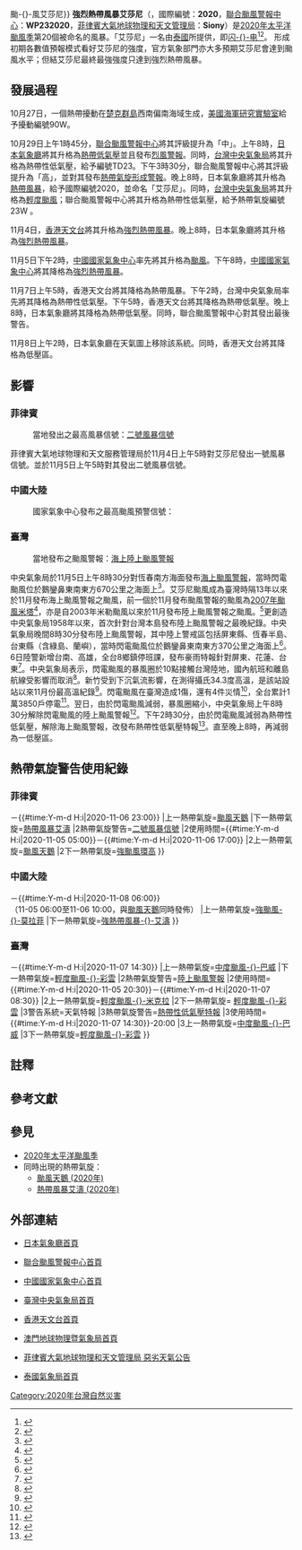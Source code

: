 {{NoteTA
|G1=Weather
|G2=TyphoonNew
|G3=TyphoonOld
|G4=單位
|G5=地名
|G6=2020年太平洋颱風季
|skin=typhoon
}}
{{About|2020年的強烈熱帶風暴艾莎尼|其他名為艾莎尼的熱帶氣旋|颱風艾莎尼{{!}}颱-{}-風艾莎尼}}
{{UTC+8}}
{{熱帶氣旋基礎資訊
|颱風名稱 = 強烈熱帶風暴艾莎尼
|外文名稱 = Severe Tropical Storm Atsani
|外文語言 = 英文
|十分鐘平均風速JMA = 50|JMA = knot
|十分鐘平均風速CWB = 28|CWB = m/s
|十分鐘平均風速KMA = 24|KMA = m/s
|十分鐘平均風速HKO = 105
|十分鐘平均風速SMG = 106
|十分鐘平均風速PAGASA = 100
|十分鐘平均風速NCHMF = 93
|十分鐘平均風速TMD = 50|TMD = knot
|二分鐘平均風速 = 28|NMC = m/s
|一分鐘平均風速 = 55|SSHS = knot<!--JTWC-->
|代表圖像 = Atsani 2020-11-06 0505Z.jpg
|代表圖像名稱 = 達到巔峰的強烈熱帶風暴艾莎尼
|形成日期 = 2020年10月29日
|轉化日期 =
|消散日期 = 2020年11月8日
|最低氣壓 = 994<!--JMA-->
|瞬間最大陣風 = 130<!--JMA-->
|財產損失 = 10.1萬（2020年[[美元|美元]]）
|死傷人數 = 
|影響地區 = [[菲律賓|菲律賓]]、[[臺灣|臺灣]]、[[中國大陸|中國大陸]]
|備註 = 
|颱風路徑圖 = JMA TD 27 2020 track.png
|風季年份 = 2020
|風季位置 = 太平洋
}}
'''強烈熱帶風暴艾莎尼'''（{{lang-en|'''Severe Tropical Storm Atsani'''}}，國際編號：'''2020'''，[[聯合颱風警報中心|聯合颱風警報中心]]：'''WP232020'''，[[菲律賓大氣地球物理和天文管理局|菲律賓大氣地球物理和天文管理局]]：'''Siony'''）是[[2020年太平洋颱風季|2020年太平洋颱風季]]第20個被命名的風暴。「艾莎尼」一名由[[泰國|泰國]]所提供，即[[閃電|闪-{}-电]]<ref>{{cite web |url=https://www.hko.gov.hk/tc/informtc/sound/tc_pronunciation2020e.html#Thailand |title=熱帶氣旋名稱的意義 |author=香港天文台 |accessdate=2020-08-17 |archive-date=2020-08-25 |archive-url=https://web.archive.org/web/20200825213345/https://www.hko.gov.hk/tc/informtc/sound/tc_pronunciation2020e.html#Thailand |dead-url=no }}</ref><ref>{{cite web |url=http://cwb.gov.tw/V7/knowledge/encyclopedia/ty007.htm |title=颱風百問——颱風是怎麼命名？ |publisher=交通部中央氣象局 |accessdate=2014-12-15 |archiveurl=https://web.archive.org/web/20171104015435/https://www.cwb.gov.tw/V7/knowledge/encyclopedia/ty007.htm |archivedate=2017-11-04 }}</ref>。
形成初期各數值預報模式看好艾莎尼的強度，官方氣象部門亦大多預期艾莎尼會達到颱風水平；但結艾莎尼最終最強強度只達到強烈熱帶風暴。

==發展過程==
{{pts wikify}}
10月27日，一個熱帶擾動在[[楚克群島|楚克群島]]西南偏南海域生成，[[美國海軍研究實驗室|美國海軍研究實驗室]]給予擾動編號90W。

10月29日上午1時45分，[[聯合颱風警報中心|聯合颱風警報中心]]將其評級提升為「中」。上午8時，[[日本氣象廳|日本氣象廳]]將其升格為[[熱帶低氣壓|熱帶低氣壓]]並且發布[[烈風警報|烈風警報]]。同時，[[台灣|台灣]][[中央氣象局|中央氣象局]]將其升格為熱帶性低氣壓，給予編號TD23。下午3時30分，聯合颱風警報中心將其評級提升為「高」，並對其發布[[熱帶氣旋形成警報|熱帶氣旋形成警報]]。晚上8時，日本氣象廳將其升格為[[熱帶風暴|熱帶風暴]]，給予國際編號2020，並命名「艾莎尼」{{NoteTag|[[日本氣象廳|日本氣象廳]]是[[世界氣象組織|世界氣象組織]]指定的西北太平洋[[區域專責氣象中心|區域專責氣象中心]]，負責該區域內（包括南海、東海）的熱帶氣旋正式編號與命名工作：每當該機構把一個熱帶低氣壓升為熱帶風暴時，該機構亦會依照在[[世界氣象組織|世界氣象組織]][[颱風委員會|颱風委員會]]上通過的名稱表作出命名，同時給予4位數字的國際編號。前兩位為當年公元紀年最後兩位數（20'''20'''），後兩位代表艾莎尼是當年被[[日本氣象廳|日本氣象廳]]第'''20'''個升為[[熱帶風暴|熱帶風暴]]的[[熱帶氣旋|熱帶氣旋]]。}}。同時，[[台灣|台灣]][[中央氣象局|中央氣象局]]將其升格為[[輕度颱風|輕度颱風]]；聯合颱風警報中心將其升格為熱帶性低氣壓，給予熱帶氣旋編號23W {{NoteTag|[[聯合颱風警報中心|聯合颱風警報中心]]會為所有於其責任範圍內被該部門評定為[[熱帶氣旋|熱帶氣旋]]的系統作出編號，由兩位數及一個英文字母組成。[[英文字母|英文字母]]表示該熱帶氣旋形成的區域，西北太平洋（包括[[南海|南海]]、[[東海|東海]]）以W表示；而兩位數字則指熱帶氣旋於當年在[[英文字母|英文字母]]所表示的區域內形成次序，換言之「23W」即指艾莎尼是年內第23個於西北太平洋區域內形成的熱帶氣旋。此編號系統每年重新開始。}}。

11月4日，[[香港天文台|香港天文台]]將其升格為[[強烈熱帶風暴|強烈熱帶風暴]]。晚上8時，日本氣象廳將其升格為[[強烈熱帶風暴|強烈熱帶風暴]]。

11月5日下午2時，[[中國國家氣象中心|中國國家氣象中心]]率先將其升格為[[颱風|颱風]]。下午8時，[[中國國家氣象中心|中國國家氣象中心]]將其降格為[[強烈熱帶風暴|強烈熱帶風暴]]。

11月7日上午5時，香港天文台將其降格為熱帶風暴。下午2時，台灣中央氣象局率先將其降格為熱帶性低氣壓。下午5時，香港天文台將其降格為熱帶低氣壓。晚上8時，日本氣象廳將其降格為熱帶低氣壓。同時，聯合颱風警報中心對其發出最後警告。

11月8日上午2時，日本氣象廳在天氣圖上移除該系統。同時，香港天文台將其降格為低壓區。
{{Clear}}

==影響==
===菲律賓===
:當地發出之最高風暴信號：[[熱帶氣旋警告#_菲律賓|二號風暴信號]]
菲律賓大氣地球物理和天文服務管理局於11月4日上午5時對艾莎尼發出一號風暴信號。並於11月5日上午5時對其發出二號風暴信號。

===中國大陸=== 
:國家氣象中心發布之最高颱風預警信號：{{CNTY|1}}

===臺灣===
:當地發布之颱風警報：[[海上颱風警報|海上]][[陸上颱風警報|陸上颱風警報]]
中央氣象局於11月5日上午8時30分對恆春南方海面發布[[海上颱風警報|海上颱風警報]]，當時閃電颱風位於鵝鑾鼻東南東方670公里之海面上<ref>{{cite news|title=閃電颱風今08:30發海警！明最接近台灣　南部、東半部防大雨|url=https://tw.appledaily.com/life/20201105/7ZU3ORDLHNFEXICUYI33RI3ZZQ/|accessdate=2020-11-05|archive-date=2020-11-05|archive-url=https://web.archive.org/web/20201105014814/https://tw.appledaily.com/life/20201105/7ZU3ORDLHNFEXICUYI33RI3ZZQ/}}</ref>。艾莎尼颱風成為臺灣時隔13年以來於11月發布海上颱風警報之颱風，前一個於11月發布颱風警報的颱風為[[颱風米娜_(2007年)|2007年颱風米塔]]<ref>{{cite news |title=相隔13年首度11月發海警 閃電颱風最快今傍晚陸警|url=https://udn-com.cdn.ampproject.org/v/s/udn.com/news/amp/story/7266/4990663?amp_js_v=a6&amp_gsa=1&usqp=mq331AQFKAGwASA%3D#aoh=16045810662082&referrer=https%3A%2F%2Fwww.google.com&amp_tf=%E4%BE%86%E6%BA%90%EF%BC%9A%251%24s&ampshare=https%3A%2F%2Fudn.com%2Fnews%2Fstory%2F7266%2F4990663}}</ref>，亦是自2003年米勒颱風以來於11月發布陸上颱風警報之颱風。<ref>{{cite news |title=本世紀共5個11月颱發布颱風警報 閃電預計晚間發布陸警|url=https://www-chinatimes-com.cdn.ampproject.org/v/s/www.chinatimes.com/amp/realtimenews/20201105003694-260405?amp_js_v=a6&amp_gsa=1&usqp=mq331AQFKAGwASA%3D#aoh=16045813259935&referrer=https%3A%2F%2Fwww.google.com&amp_tf=%E4%BE%86%E6%BA%90%EF%BC%9A%251%24s&ampshare=https%3A%2F%2Fwww.chinatimes.com%2Frealtimenews%2F20201105003694-260405}}</ref>更創造中央氣象局1958年以來，首次針對台灣本島發布陸上颱風警報之最晚紀錄。中央氣象局晚間8時30分發布陸上颱風警報，其中陸上警戒區包括屏東縣、恆春半島、台東縣（含綠島、蘭嶼），當時閃電颱風位於鵝鑾鼻東南東方370公里之海面上<ref>{{cite news|title=閃電颱風陸警發佈！本島今年首發　台東屏東警戒|url=https://tw.appledaily.com/life/20201105/H4PE75CLTRADLOSD6KZ7VBQJSQ/|accessdate=2020-11-05|archive-date=2021-06-28|archive-url=https://web.archive.org/web/20210628031648/https://tw.appledaily.com/life/20201105/H4PE75CLTRADLOSD6KZ7VBQJSQ/}}</ref>。6日陸警新增台南、高雄，全台8鄉鎮停班課，發布豪雨特報針對屏東、花蓮、台東<ref>{{cite news|title=閃電颱風暴風圈將觸陸！陸警擴大至台南　花東屏豪雨8鄉鎮今停班課|url=https://tw.appledaily.com/life/20201106/32COF6KCRJHKFKQWD6PAO7NX5I/|accessdate=2020-11-06|archive-date=2021-07-02|archive-url=https://web.archive.org/web/20210702233445/https://tw.appledaily.com/life/20201106/32COF6KCRJHKFKQWD6PAO7NX5I/}}</ref>。中央氣象局表示，閃電颱風的暴風圈於10點接觸台灣陸地，國內航班和離島航線受影響而取消<ref>{{cite news |title=輕颱閃電觸陸！國內線取消24架次　離島停駛航線一次看|url=https://www.ettoday.net/news/20201106/1848368.htm}}</ref>。新竹受到下沉氣流影響，在測得攝氏34.3度高溫，是該站設站以來11月份最高溫紀錄<ref>{{cite news|title=破83年來11月歷史高溫！閃電逼近⋯新竹「刮焚風」飆34.3度|url=https://www.ettoday.net/news/20201106/1848517.htm|accessdate=2020-11-06|archive-date=2022-06-04|archive-url=https://web.archive.org/web/20220604011052/https://www.ettoday.net/news/20201106/1848517.htm}}</ref>。閃電颱風在臺灣造成1傷，還有4件災情<ref>{{cite news|title=閃電颱風來襲釀4災情 1人遭帳篷倒塌壓傷|url=https://www.chinatimes.com/realtimenews/20201106004286-260405|accessdate=2020-11-06|archive-date=2021-01-23|archive-url=https://web.archive.org/web/20210123171027/https://www.chinatimes.com/realtimenews/20201106004286-260405}}</ref>，全台累計1萬3850戶停電<ref>{{cite news |title=閃電颱風害1萬3850戶停電 台東縣最多|url=https://tw.appledaily.com/life/20201106/O2WWFUOL2ZDNZK5SYIEL5F22YM/}}</ref>。翌日，由於閃電颱風減弱，暴風圈縮小，中央氣象局上午8時30分解除閃電颱風的陸上颱風警報<ref>{{cite news|title=閃電颱風縮小減弱 氣象局08:30解除陸警|url=https://tw.appledaily.com/life/20201107/4GOGGWQYDBHYHE4COPLYT2HSRI/|accessdate=2020-11-07|archive-date=2021-07-06|archive-url=https://web.archive.org/web/20210706024940/https://tw.appledaily.com/life/20201107/4GOGGWQYDBHYHE4COPLYT2HSRI/}}</ref>。下午2時30分，由於閃電颱風減弱為熱帶性低氣壓，解除海上颱風警報，改發布熱帶性低氣壓特報<ref>{{cite news |title=閃電颱風減弱為熱低壓 下午2時30分解除海警|url=https://udn.com/news/story/7266/4996657}}</ref>。直至晚上8時，再減弱為一低壓區。

==熱帶氣旋警告使用紀錄==
===菲律賓===
{{熱帶氣旋警告使用紀錄
|氣象台=[[菲律賓大氣地球物理和天文服務管理局|菲律賓大氣地球物理和天文服務管理局]]
|警告系統=風暴信號
|熱帶氣旋警告=[[熱帶氣旋警告#_菲律賓|一號風暴信號]]
|使用時間={{#time:Y-m-d H:i|2020-11-04 05:00}}－{{#time:Y-m-d H:i|2020-11-06 23:00}}
|上一熱帶氣旋=[[颱風天鵝_(2020年)|颱風天鵝]]
|下一熱帶氣旋=[[熱帶風暴艾濤_(2020年)|熱帶風暴艾濤]]
|2熱帶氣旋警告=[[熱帶氣旋警告#_菲律賓|二號風暴信號]]
|2使用時間={{#time:Y-m-d H:i|2020-11-05 05:00}}－{{#time:Y-m-d H:i|2020-11-06 17:00}}
|2上一熱帶氣旋=[[颱風天鵝_(2020年)|颱風天鵝]]
|2下一熱帶氣旋=[[颱風環高_(2020年)|強颱風環高]]
}}

===中國大陸===
{{熱帶氣旋警告使用紀錄
|氣象台=[[国家气象中心|国家气象中心]]
|警告系統=[[气象灾害预警信号#台风|颱風預警信號]]
|熱帶氣旋警告={{CNTY|1}}
|使用時間={{#time:Y-m-d H:i|2020-11-05 06:00}}－{{#time:Y-m-d H:i|2020-11-08 06:00}}<br>（11-05 06:00至11-06 10:00，與[[颱風天鵝_(2020年)|颱風天鵝]]同時發佈）
|上一熱帶氣旋=[[颱風莫拉菲_(2020年)|強颱風-{}-莫拉菲]]
|下一熱帶氣旋=[[熱帶風暴艾濤_(2020年)|強熱帶風暴-{}-艾濤]]
}}

===臺灣===
{{熱帶氣旋警告使用紀錄
|氣象台=[[交通部中央氣象局|交通部中央氣象局]]
|警告系統=颱風警報
|熱帶氣旋警告=[[海上颱風警報|海上颱風警報]]
|使用時間={{#time:Y-m-d H:i|2020-11-05 08:30}}－{{#time:Y-m-d H:i|2020-11-07 14:30}}
|上一熱帶氣旋=[[颱風巴威_(2020年)|中度颱風-{}-巴威]]
|下一熱帶氣旋=[[熱帶風暴彩雲_(2021年)|輕度颱風-{}-彩雲]]
|2熱帶氣旋警告=[[陸上颱風警報|陸上颱風警報]]
|2使用時間={{#time:Y-m-d H:i|2020-11-05 20:30}}－{{#time:Y-m-d H:i|2020-11-07 08:30}}
|2上一熱帶氣旋=[[強烈熱帶風暴米克拉_(2020年)|輕度颱風-{}-米克拉]]
|2下一熱帶氣旋= [[熱帶風暴彩雲_(2021年)|輕度颱風-{}-彩雲]]
|3警告系統=天氣特報
|3熱帶氣旋警告=[[熱帶性低氣壓特報|熱帶性低氣壓特報]]
|3使用時間={{#time:Y-m-d H:i|2020-11-07 14:30}}-20:00
|3上一熱帶氣旋=[[颱風巴威_(2020年)|中度颱風-{}-巴威]]
|3下一熱帶氣旋=[[熱帶風暴彩雲_(2021年)|輕度颱風-{}-彩雲]]
}}

==註釋==
{{NoteFoot}}

==參考文獻==
{{reflist}}

==參見==
*[[2020年太平洋颱風季|2020年太平洋颱風季]]
*同時出現的熱帶氣旋：
**[[颱風天鵝_(2020年)|颱風天鵝 (2020年)]]
**[[熱帶風暴艾濤_(2020年)|熱帶風暴艾濤 (2020年)]]

==外部連結==
{{Portal phs}}
{{Commons category|Severe Tropical Storm Atsani (2020)}}
*{{ja}}[http://www.jma.go.jp/ 日本氣象廳首頁] {{Wayback|url=http://www.jma.go.jp/ |date=20061107170045 }}
*{{en}}[https://www.metoc.navy.mil/jtwc/jtwc.html 聯合颱風警報中心首頁] {{Wayback|url=https://www.metoc.navy.mil/jtwc/jtwc.html |date=20200422170442 }}
*{{zh-cn}}[https://www.nmc.gov.cn/ 中國國家氣象中心首頁] {{Wayback|url=https://www.nmc.gov.cn/ |date=20180806105732 }}
*{{zh-tw}}[http://www.cwb.gov.tw/ 臺灣中央氣象局首頁] {{Wayback|url=http://www.cwb.gov.tw/ |date=20181025071210 }}
*{{zh-hk}}[http://www.hko.gov.hk/ 香港天文台首頁] {{Wayback|url=http://www.hko.gov.hk/ |date=20110224003313 }}
*{{zh-mo}}[http://www.smg.gov.mo/ 澳門地球物理暨氣象局首頁] {{Wayback|url=http://www.smg.gov.mo/ |date=20140517030343 }}
*{{en}}[http://bagong.pagasa.dost.gov.ph/tropical-cyclone/severe-weather-bulletin/2 菲律賓大氣地球物理和天文管理局 惡劣天氣公告] {{Wayback|url=http://bagong.pagasa.dost.gov.ph/tropical-cyclone/severe-weather-bulletin/2 |date=20200514074850 }}
*{{th}}[https://www.tmd.go.th/en/index.php 泰國氣象局首頁] {{Wayback|url=https://www.tmd.go.th/en/index.php |date=20200901070242 }}

{{臺灣颱風}}
{{2020年太平洋颱風季}}

[[Category:2020年台灣自然災害|Category:2020年台灣自然災害]]